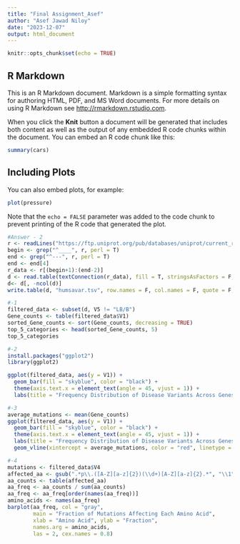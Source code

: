 ```yaml
---
title: "Final Assignment_Asef"
author: "Asef Jawad Niloy"
date: "2023-12-07"
output: html_document
---
```


```r
knitr::opts_chunk$set(echo = TRUE)
```

## R Markdown

This is an R Markdown document. Markdown is a simple formatting syntax for authoring HTML, PDF, and MS Word documents. For more details on using R Markdown see <http://rmarkdown.rstudio.com>.

When you click the **Knit** button a document will be generated that includes both content as well as the output of any embedded R code chunks within the document. You can embed an R code chunk like this:

```r
summary(cars)
```

## Including Plots

You can also embed plots, for example:

```r
plot(pressure)
```

Note that the `echo = FALSE` parameter was added to the code chunk to prevent printing of the R code that generated the plot.




```r
#Answer - 2
r <- readLines("https://ftp.uniprot.org/pub/databases/uniprot/current_release/knowledgebase/variants/humsavar.txt",skipNul = T)
begin <- grep("^____", r, perl = T)
end <- grep("^---", r, perl = T)
end <- end[4]
r_data <- r[(begin+1):(end-2)]
d <- read.table(textConnection(r_data), fill = T, stringsAsFactors = F, sep="", flush = T)
d<- d[, -ncol(d)]
write.table(d, "humsavar.tsv", row.names = F, col.names = F, quote = F, sep="\t")
```



```r
#-1
filtered_data <- subset(d, V5 != "LB/B")
Gene_counts <- table(filtered_data$V1)
sorted_Gene_counts <- sort(Gene_counts, decreasing = TRUE)
top_5_categories <- head(sorted_Gene_counts, 5)
top_5_categories
```




```r
#-2
install.packages("ggplot2")
library(ggplot2)

ggplot(filtered_data, aes(y = V1)) +
  geom_bar(fill = "skyblue", color = "black") +
  theme(axis.text.x = element_text(angle = 45, vjust = 1)) +
  labs(title = "Frequency Distribution of Disease Variants Across Genes", x = "Frequency", y = "Genes")
```


```r
#-3
average_mutations <- mean(Gene_counts)
ggplot(filtered_data, aes(y = V1)) +
  geom_bar(fill = "skyblue", color = "black") +
  theme(axis.text.x = element_text(angle = 45, vjust = 1)) +
  labs(title = "Frequency Distribution of Disease Variants Across Genes", x = "Frequency", y = "Genes") +
  geom_vline(xintercept = average_mutations, color = "red", linetype = "dashed")
```


```r
#-4
mutations <- filtered_data$V4
affected_aa <- gsub(".*p\\.([A-Z][a-z]{2})(\\d+)[A-Z][a-z]{2}.*", "\\1", mutations)
aa_counts <- table(affected_aa)
aa_freq <- aa_counts / sum(aa_counts)
aa_freq <- aa_freq[order(names(aa_freq))]
amino_acids <- names(aa_freq)
barplot(aa_freq, col = "gray", 
        main = "Fraction of Mutations Affecting Each Amino Acid", 
        xlab = "Amino Acid", ylab = "Fraction",
        names.arg = amino_acids,
        las = 2, cex.names = 0.8)
```

